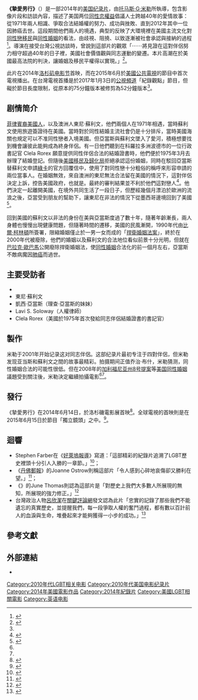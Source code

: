 {{电影信息框
| name = 《摯愛男行》
| original name = Limited Partnership
| image = Limited-Partnership-Poster.jpg
| caption = 紀錄片的宣傳海報。<br/>主視覺的四層蛋糕在紀錄片的片頭動畫也有出現。動畫中可見到蛋糕每一層的圖標，分別象徵著同志伴侶在1970、1980、1990、以至於2000年代所經歷的事件或情緒，如恐同氛圍、打破不公平、立法爭取等。
| director = Thomas G. Miller
| producer = {{plainlist| 
* Thomas G. Miller 
* Kirk Marcolina 
}}
| writer = {{plainlist| 
* Thomas G. Miller 
* Kirk Marcolina 
}}
| music = Allyson Newman
| cinematography = {{plainlist| 
* Nancy Huffman 
* Leo Chiang 
* Shana Hagan 
}}
| editing = {{plainlist| 
* Kirk Marcolina 
* Thomas G. Miller 
* Carl Pfirman 
* Monique Zavistovski 
}}
| released = {{Film date|2014|06|14|{{tsl|en|Los Angeles Film Festival|洛杉磯影展|洛杉磯影展(LAFF)}}}}
| runtime = 74分鐘
| country = 美國
| language = 英語
}}
'''《摯愛男行》'''（{{lang-en|Limited Partnership}}）是一部2014年的[[美国|美国]][[纪录片|纪录片]]，由[[托马斯·G·米勒|托马斯·G·米勒]]所執導，包含影像片段和訪談內容，描述了美国两位[[同性恋權益|同性恋權益]]倡議人士跨越40年的愛情故事：從1971年兩人相識、爭取合法結婚權的努力、成功與挫敗、直到2012年其中一位因肺癌去世。這段期間他們兩人的境遇，典型的反映了大環境裡在美國主流文化對[[同性戀移民|同性戀移民]]與[[同性婚姻|同性婚姻]]的看法，由歧視、阻撓、以致逐漸被社會承認與接納的過程<ref>{{cite news|title=相愛相守40年！美國同志伴侶至死不渝的愛情故事，讓千萬人看了淚流滿面…|url=http://www.storm.mg/lifestyle/193699|author=林安儒|date=2016年11月24日|accessdate=2017年1月8日|publisher=風傳媒|archive-date=2020年2月1日|archive-url=https://web.archive.org/web/20200201064715/https://www.storm.mg/lifestyle/193699|dead-url=no}}</ref>。導演在接受台灣公視訪談時，曾說到這部片的觀眾「⋯⋯將見證在這對伴侶努力相守超過40年的日子裡，美國社會價值觀與同志運動的變遷。本片高潮在於美國最高法院的判決，讓婚姻及移民平權得以實現。」<ref name="公視導演訪談">{{cite web|title=【摯愛男行】導演訪談「愛就是愛」|url=http://viewpoint.pts.org.tw/ptsdoc_new/%E3%80%90%E6%91%AF%E6%84%9B%E7%94%B7%E8%A1%8C%E3%80%91%E5%B0%8E%E6%BC%94%E8%A8%AA%E8%AB%87/|date=2017年1月4日|accessdate=2017年1月8日|publisher=公視紀錄片平台|archive-date=2020年2月1日|archive-url=https://web.archive.org/web/20200201064705/http://viewpoint.pts.org.tw/ptsdoc_new/%E3%80%90%E6%91%AF%E6%84%9B%E7%94%B7%E8%A1%8C%E3%80%91%E5%B0%8E%E6%BC%94%E8%A8%AA%E8%AB%87/|dead-url=no}}</ref>。

此片在2014年[[洛杉矶电影节|洛杉矶电影节]]首映，而在2015年6月於[[公共電視網_(美國)|美國公共電視]]的{{tsl|en|Independent Lens|獨立鏡頭}}節目中首次電視播出。在台灣電視首播是於2017年1月3日的[[公共電視文化事業基金會|公視頻道]]「紀錄觀點」節目，但礙於節目長度限制，從原本的75分鐘版本被修剪為52分鐘版本<ref name="公視導演訪談"/>。

== 剧情简介 ==
[[菲律賓裔美國人|菲律賓裔美國人]]{{tsl|en|Richard Adams (activist)|理查·亞當斯 (社運人士)|理查·亞當斯}}，以及澳洲人東尼·蘇利文，他們兩個人在1971年相遇，當時蘇利文使用旅遊簽證待在美國。當時對於同性結婚主流社會仍是十分排斥，當時美國海關也規定可以不准同性戀者入境美國。但亞當斯與蘇利文墜入了愛河，積極想要找到機會讓彼此能夠成為終身伴侶。有一日他們聽到在科羅拉多洲波德市的一位行政書記官 Clela Rorex 願意提供同性伴侶合法的結婚證書時，他們便於1975年3月去辦理了結婚登記。但隨後[[美國移民及歸化局|美國移民及歸化局]]拒絕承認這份婚姻，同時在駁回亞當斯替蘇利文申請[[美国永久居民|綠卡]]的官方回覆信中，使用了對同性戀十分粗俗的稱呼來形容申請的兩位當事人。在婚姻無效，來自澳洲的東尼無法合法留在美國的情況下，這對伴侶決定上訴，控告美國政府，也就是{{tsl|en|Adams v. Howerton|亞當斯控告郝爾頓案}}。最終的審判結果並不利於他們這對戀人<ref name="westword">{{cite web|url=http://www.westword.com/arts/tom-millers-limited-partnership-chronicles-a-forty-year-same-sex-marriage-sealed-in-colorado-5808684|title=Tom Miller's Limited Partnership chronicles a forty-year same-sex marriage sealed in Colorado|accessdate=2015-09-20|date=2014-07-25|last=Harris|first=Kyle|work=[[Westword|Westword]]|archive-date=2020-02-01|archive-url=https://web.archive.org/web/20200201064702/https://www.westword.com/arts/tom-millers-limited-partnership-chronicles-a-forty-year-same-sex-marriage-sealed-in-colorado-5808684|dead-url=no}}</ref>。他們決定一起離開美國，在境外共同生活了一段日子，但歷經幾個月漂泊於歐洲的流浪之後，亞當受到朋友的幫助下，讓東尼在非法的情況下從墨西哥邊境回到了美國<ref>{{cite news|url=http://www.washingtonpost.com/politics/courts_law/40-years-later-a-same-sex-marriage-in-colorado-remains-remarkable/2015/04/18/e65852d0-e2d4-11e4-b510-962fcfabc310_story.html|title=40 years later, story of a same-sex marriage in Colo. remains remarkable|last=Barnes|first=Robert|date=2015-04-18|work=[[華盛頓郵報|華盛頓郵報]]|accessdate=2015-09-20|archive-date=2021-03-10|archive-url=https://web.archive.org/web/20210310112233/https://www.washingtonpost.com/politics/courts_law/40-years-later-a-same-sex-marriage-in-colorado-remains-remarkable/2015/04/18/e65852d0-e2d4-11e4-b510-962fcfabc310_story.html|dead-url=no}}</ref>。

回到美國的蘇利文以非法的身份在美與亞當斯度過了數十年，隨著年齡漸長，兩人身體也慢慢出現健康問題，但隨著時間的遷移，美國的民風漸開，1990年代由[[比尔·克林顿|比爾·柯林頓]]所簽署，限縮婚姻僅止於一男一女而成的「[[捍衛婚姻法案|捍衛婚姻法案]]」，終於在2000年代被廢除，他們的婚姻以及蘇利文的合法地位看似前景十分光明，但就在[[歐巴馬|巴拉克·歐巴馬]]公開廢除捍衛婚姻法，使[[同性婚姻|同性婚姻]]合法化的前一個月左右，亞當斯不敵病魔因[[肺癌|肺癌]]而過世。

== 主要受訪者 ==
* {{tsl|en|Richard Adams (activist)|理查·亞當斯 (社運人士)|理查·亞當斯}}
* 東尼·蘇利文
* 凱西·亞當斯（理查·亞當斯的妹妹）
* Lavi S. Soloway（人權律師）
* Clela Rorex（美國於1975年首次發給同志伴侶結婚證書的書記官）

== 製作 ==
米勒于2001年开始记录这对同志伴侶。这部纪录片最初专注于四對伴侶，但米勒发现亚当斯和蘇利文之間的故事最精彩。拍摄期间正值乔治·布什{{tsl|en|Presidency of George W. Bush|喬治·布希的美國總統任期|擔任美國總統}}，米勒猜测，同性婚姻合法的可能性很低。但在2008年的[[加利福尼亚州8号提案_(2008年)|加利福尼亚州8号提案]]等[[美国同性婚姻|美国同性婚姻]]議題受到關注後，米勒決定繼續拍攝電影<ref name="公視導演訪談" /><ref name=westword/>。

== 發行 ==
《摯愛男行》在2014年6月14日，於洛杉磯電影展首映<ref>{{Cite news|url=http://www.latimes.com/entertainment/movies/moviesnow/la-et-mn-la-film-festival-free-screenings-clueless-la-bamba-20140422-story.html|title=L.A. Film Fest: Free screenings to include 'Clueless,' 'La Bamba'|last=Gettell|first=Oliver|date=2014-04-23|work=[[洛杉磯時報|洛杉磯時報]]|accessdate=2015-09-20|archive-date=2020-02-01|archive-url=https://web.archive.org/web/20200201064651/https://www.latimes.com/entertainment/movies/moviesnow/la-et-mn-la-film-festival-free-screenings-clueless-la-bamba-20140422-story.html|dead-url=no}}</ref>。全球電視的首映則是在2015年6月15日於節目「獨立鏡頭」之中。<ref>{{Cite web|url=http://www.monstersandcritics.com/limited-partnership-premieres-on-independent-lens-monday-june-15-2015-on-pbs-videos/|title='Limited Partnership' Premieres on Independent Lens Monday, June 15, 2015 on PBS VIDEOS|accessdate=2015-09-20|date=2015-05-12|last=Neale|first=April|work=[[Monsters_and_Critics|Monsters and Critics]]|archive-date=2016-03-29|archive-url=https://web.archive.org/web/20160329055911/http://www.monstersandcritics.com/limited-partnership-premieres-on-independent-lens-monday-june-15-2015-on-pbs-videos/|dead-url=no}}</ref>。

== 迴響 ==
*Stephen Farber在《[[荷里活報道|好萊塢報導]]》寫道：「這部精彩的紀錄片追溯了LGBT歷史裡頭十分引人入勝的一章節。」<ref>{{Cite web|url=http://www.hollywoodreporter.com/review/limited-partnership-outfest-review-719046|title='Limited Partnership': Outfest Review|accessdate=2015-09-20|date=2014-07-16|last=Farber|first=Stephen|work=[[荷里活報道|荷里活報道]]|archive-date=2020-02-01|archive-url=https://web.archive.org/web/20200201064642/https://www.hollywoodreporter.com/review/limited-partnership-outfest-review-719046|dead-url=no}}</ref>；
*《[[丹佛郵報|丹佛郵報]]》的Joanne Ostrow則稱這部片「令人感到心碎地哀傷卻又勝利在望。」<ref>{{Cite news|url=http://www.denverpost.com/television/ci_28292482/limited-partnership-film-tracks-gay-marriage-fight-over|title=Ostrow: "Limited Partnership" film tracks gay marriage fight over 40 years|last=Ostrow|first=Joanne|date=2015-06-12|work=[[The_Denver_Post|The Denver Post]]|accessdate=2015-09-20|archive-date=2016-03-05|archive-url=https://web.archive.org/web/20160305090826/http://www.denverpost.com/television/ci_28292482/limited-partnership-film-tracks-gay-marriage-fight-over|dead-url=no}}</ref>；
*《{{tsl|en|Slate (magazine)|Slate雜誌|Slate}}》的June Thomas則認為這部片是「對歷史上我們大多數人所展現的無知，所展現的強力修正。」<ref>{{Cite web|url=http://www.slate.com/blogs/outward/2015/06/15/limited_partnership_pbs_documentary_about_a_binational_gay_couple_reviewed.html|title=A Heartbreaking History Lesson From the Struggle for Same-Sex Marriage|accessdate=2015-09-20|date=2015-06-15|last=Thomas|first=June|work=[[Slate_(magazine)|Slate]]|archive-date=2016-03-04|archive-url=https://web.archive.org/web/20160304091711/http://www.slate.com/blogs/outward/2015/06/15/limited_partnership_pbs_documentary_about_a_binational_gay_couple_reviewed.html|dead-url=no}}</ref>
*台灣政治人物[[呂欣潔|呂欣潔]]在[[關鍵評論網|關鍵評論網]]發文認為此片「忠實的記錄了那些我們不能遺忘的真實歷史，並提醒我們，每一段爭取人權的奮鬥過程，都有數以百計前人的血淚與生命，堆疊起來才能夠獲得一小步的成功。」<ref>{{cite web|url=https://www.thenewslens.com/feature/input/54364|title=【擁抱恐懼】《摯愛男行》：為何人皆生而平等，愛的待遇卻不同？|accessdate=2017年1月7日|date=2016年11月18日|author=呂欣潔|work=[[關鍵評論網|關鍵評論網]]|archive-date=2020年2月1日|archive-url=https://web.archive.org/web/20200201064623/https://www.thenewslens.com/feature/input/54364|dead-url=no}}</ref>

== 參考文獻 ==
{{reflist}}

== 外部連結 ==
* {{Imdb title|3588982}}

[[Category:2010年代LGBT相关电影|Category:2010年代LGBT相关电影]]
[[Category:2010年代美国电影纪录片|Category:2010年代美国电影纪录片]]
[[Category:2014年美國電影作品|Category:2014年美國電影作品]]
[[Category:2014年紀錄片|Category:2014年紀錄片]]
[[Category:美國LGBT相關電影|Category:美國LGBT相關電影]]
[[Category:英语电影|Category:英语电影]]
